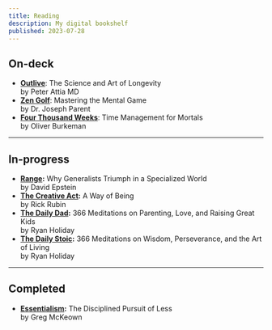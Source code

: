 ```yaml
---
title: Reading
description: My digital bookshelf
published: 2023-07-28
---
```


## On-deck

- **[Outlive](https://www.amazon.com/Outlive-Science-Art-Longevity/dp/1785044559)**: The Science and Art of Longevity <br/><span>by Peter Attia MD</span>
- **[Zen Golf](https://www.amazon.com/Zen-Golf-Mastering-Mental-Game/dp/0385504462)**: Mastering the Mental Game <br/><span>by Dr. Joseph Parent</span>
- **[Four Thousand Weeks](https://www.amazon.com/Four-Thousand-Weeks-Management-Mortals/dp/0374159122)**: Time Management for Mortals <br/><span>by Oliver Burkeman</span>

---

## In-progress

- **[Range](https://www.amazon.com/Range-Generalists-Triumph-Specialized-World/dp/0735214506/):** Why Generalists Triumph in a Specialized World <br/><span>by David Epstein</span>
- **[The Creative Act](https://www.amazon.com/Creative-Act-Way-Being/dp/0593652886):** A Way of Being <br/><span>by Rick Rubin</span>
- **[The Daily Dad](https://www.amazon.com/Daily-Dad-Meditations-Parenting-Raising/dp/0593539052/):** 366 Meditations on Parenting, Love, and Raising Great Kids <br/><span>by Ryan Holiday</span>
- **[The Daily Stoic](https://www.amazon.com/Daily-Stoic-Meditations-Wisdom-Perseverance/dp/0735211736/):** 366 Meditations on Wisdom, Perseverance, and the Art of Living <br/><span>by Ryan Holiday</span>

---

## Completed

- **[Essentialism](https://www.amazon.com/Essentialism-Disciplined-Pursuit-Greg-McKeown/dp/0804137382):** The Disciplined Pursuit of Less <br/><span>by Greg McKeown</span>
